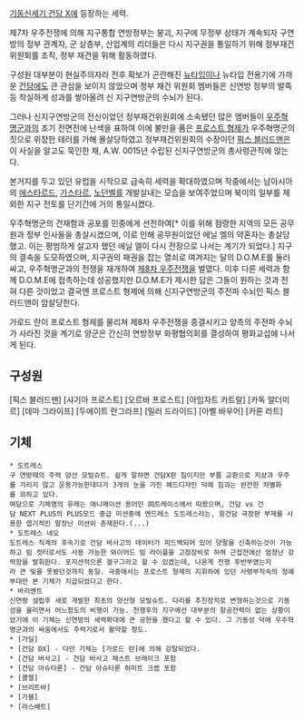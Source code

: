 [[기동신세기 건담 X]]에 등장하는 세력.

제7차 우주전쟁에 의해 지구통합 연방정부는 붕괴, 지구에 무정부 상태가 계속되자 구연방의 정부 관계자, 군 상층부, 산업계의 리더들은 다시 지구권을 통일하기 위해 정부재건위원회를 조직, 정부 재건을 위해 활동하였다.

구성원 대부분이 현실주의자라 전후 확보가 곤란해진 [[뉴타입]]이나 뉴타입 전용기에 가까운 [[건담]]에도 큰 관심을 보이지 않았으며 정부 재건 위원회 멤버들은 신연방 정부의 발족 등 착실하게 성과를 쌓아올려 신 지구연방군의 수뇌가 된다.

그러나 신지구연방군의 전신이었던 정부재건위원회에 소속됐던 많은 멤버들이 [[우주혁명군]]과의 조기 전면전에 난색을 표하여 이에 불만을 품은 [[프로스트 형제]]가 우주혁명군의 짓으로 위장한 테러를 가해 몰살당하였고 정부재건위원회의 수장이던 [[픽스 블러드맨]]은 이 사실을 알고도 묵인한 채, A.W. 0015년 수립된 신지구연방군의 총사령관직에 앉는다.

본거지를 두고 있던 유럽을 시작으로 급속히 세력을 확대하였으며 작중에서는 남아시아의 [[에스타르드]], [[가스타르]], [[노던벨]]를 개발살내는 모습을 보여주었으며 북미의 일부를 제외한 지구 전토를 단기간에 거의 통일시켰다.

우주혁명군의 건재함과 공포를 민중에게 선전하여[* 이를 위해 점령한 지역의 모든 공무원과 정부 인사들을 총살시켰으며, 이로 인해 공무원이었던 에닐 엘의 약혼자는 총살당했고. 이는 평범하게 살고자 했던 에닐 엘이 다시 전장으로 나서는 계기가 되었다.] 지구의 결속을 도모하였으며, 지구권의 패권을 잡는 열쇠로 여겨지는 달의 D.O.M.E를 둘러싸고, 우주혁명군과의 전쟁을 재개하여 [[제8차 우주전쟁]]을 벌였다. 이후 다른 세력과 함께 D.O.M.E에 접촉하는데 성공했지만 D.O.M.E가 제시한 답은 그들이 원하는 것과 전혀 다른 것이었고 결국엔 프로스트 형제에 의해 신지구연방군의 주전파 수뇌인 픽스 블러드맨이 암살당한다.

가로드 란이 프로스트 형제를 물리쳐 제8차 우주전쟁을 종결시키고 양측의 주전파 수뇌가 사라진 것을 계기로 양군은 간신히 연방정부 화평협의회를 결성하여 평화교섭에 나서게 된다.

== 구성원 ==
[픽스 블러드맨]
[샤기아 프로스트]
[오르바 프로스트]
[아임자트 카트랄]
[카독 알더미르]
[데마 그라이프]
[두에이트 란그라프]
[밀러 드라이드]
[아벨 바우어]
[카론 라트]

== 기체 ==
 * 도트레스
 구 연방때의 주력 양산 모빌슈트. 쉽게 말하면 건담X판 짐이지만 부품 교환으로 지상과 우주를 가리지 않고 운용가능한데다가 3개의 눈을 가진 헤드디자인 덕에 짐과는 완전한 차별화를 꾀하고 있다.
 여담으로 기체명의 유래는 애니메이션 용어인 同트레이스에서 따왔으며, 건담 vs 건담 NEXT PLUS의 PLUS모드 중급 미션중에 엔드레스 도트레스라는, 윙건담 극장판 부제를 사용한 엽기적인 말장난 미션이 존재한다.(...)
 * 도트레스 네오
 도트레스 직계의 후속기로 건담 바사고의 데이터가 피드백되어 있어 양팔을 신축하는것이 가능하고 빔 컷터로서도 사용 가능한 와이어드 빔 라이플을 고정장비로 하여 근접전에선 엄청난 강력함을 발휘한다. 포지션적으론 겔구그라고 할 수 있겠는데, 나온게 전쟁 후반부였는지라 큰 빛을 못봤던것까지 동일. 극중에서는 프로스트 형제의 지휘하에 있던 사령부직속의 정예부대만 본 기체가 지급되었다고 한다.
 * 바리엔트
 신연방 설립후 새로 개발한 최초의 양산형 모빌슈트. 다리를 추진장치로 변형하는것으로 기동성을 올리면서 어느정도의 비행이 가능. 전쟁후의 지구에선 대부분의 항공전력이 없는 상황이었기에 이 기체는 신연방의 세력확대에 큰 공헌을 했다고 할 수 있다. 그 기동성 덕에 우주혁명군과의 싸움에서도 주력기로서 활약할 정도.
 * [가딜]
 * [건담 DX] - 다만 기체는 [가로드 란]에 의해 강탈되었다.
 * [건담 버사고] - 건담 바사고 체스트 브레이크 포함
 * [건담 아슈타론] - 건담 아슈타론 허미트 크랩 포함
 * [콜렐]
 * [브리트바]
 * [가블]
 * [라스베트]
